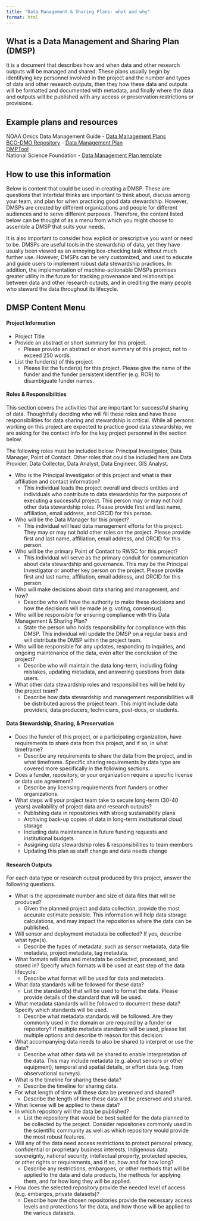 ```yaml
---
title: "Data Management & Sharing Plans: what and why"
format: html
---
```


## What is a Data Management and Sharing Plan (DMSP)

It is a document that describes how and when data and other research outputs will be managed and shared. These plans usually begin by identifying key personnel involved in the project and the number and types of data and other research outputs, then they how these data and outputs will be formatted and documented with metadata, and finally where the data and outputs will be published with any access or preservation restrictions or provisions.

## Example plans and resources

NOAA Omics Data Management Guide - [Data Management Plans](https://noaa-omics-dmg.readthedocs.io/en/latest/dmp-template.html)\
[BCO-DMO Repository](https://www.bco-dmo.org/) - [Data Management Plan](https://guide.bco-dmo.org/prepare/data_management_plan)\
[DMPTool](https://dmptool.org)\
National Science Foundation - [Data Management Plan template](https://www.nsf.gov/bfa/dias/policy/dmpdocs/dmr_template.pdf)

## How to use this information

Below is content that could be used in creating a DMSP. These are questions that Intertidal thinks are important to think about, discuss among your team, and plan for when practicing good data stewardship. However, DMSPs are created by different organizations and people for different audiences and to serve different purposes. Therefore, the content listed below can be thought of as a menu from which you might choose to assemble a DMSP that suits your needs.

It is also important to consider how explicit or prescriptive you want or need to be. DMSPs are useful tools in the stewardship of data, yet they have usually been viewed as an annoying box-checking task without much further use. However, DMSPs can be very customized, and used to educate and guide users to implement robust data stewardship practices. In addition, the implementation of machine-actionable DMSPs promises greater utility in the future for tracking provenance and relationships between data and other research outputs, and in crediting the many people who steward the data throughout its lifecycle.

## DMSP Content Menu

#### Project Information

-   Project Title
-   Provide an abstract or short summary for this project.
    -   Please provide an abstract or short summary of this project, not to exceed 250 words.
-   List the funder(s) of this project
    -   Please list the funder(s) for this project. Please give the name of the funder and the funder persistent identifier (e.g. ROR) to disambiguate funder names.

#### Roles & Responsibilities

This section covers the activities that are important for successful sharing of data. Thoughtfully deciding who will fill these roles and have these responsibilities for data sharing and stewardship is critical. While all persons working on this project are expected to practice good data stewardship, we are asking for the contact info for the key project personnel in the section below.

The following roles must be included below: Principal Investigator, Data Manager, Point of Contact. Other roles that could be included here are Data Provider, Data Collector, Data Analyst, Data Engineer, GIS Analyst.

-   Who is the Principal Investigator of this project and what is their affiliation and contact information?
    -   This individual leads the project overall and directs entities and individuals who contribute to data stewardship for the purposes of executing a successful project. This person may or may not hold other data stewardship roles. Please provide first and last name, affiliation, email address, and ORCID for this person.
-   Who will be the Data Manager for this project?
    -   This individual will lead data management efforts for this project. They may or may not hold other roles on the project. Please provide first and last name, affiliation, email address, and ORCID for this person.
-   Who will be the primary Point of Contact to RWSC for this project?
    -   This individual will serve as the primary conduit for communication about data stewardship and governance. This may be the Principal Investigator or another key person on the project. Please provide first and last name, affiliation, email address, and ORCID for this person.
-   Who will make decisions about data sharing and management, and how?
    -   Describe who will have the authority to make these decisions and how the decisions will be made (e.g. voting, consensus).
-   Who will be responsible for ensuring compliance with this Data Management & Sharing Plan?
    -   State the person who holds responsibility for compliance with this DMSP. This individual will update the DMSP on a regular basis and will distribute the DMSP within the project team.
-   Who will be responsible for any updates, responding to inquiries, and ongoing maintenance of the data, even after the conclusion of the project?
    -   Describe who will maintain the data long-term, including fixing mistakes, updating metadata, and answering questions from data users.
-   What other data stewardship roles and responsibilities will be held by the project team?
    -   Describe how data stewardship and management responsibilities will be distributed across the project team. This might include data providers, data producers, technicians, post-docs, or students.

#### Data Stewardship, Sharing, & Preservation

-   Does the funder of this project, or a participating organization, have requirements to share data from this project, and if so, in what timeframe?
    -   Describe any requirements to share the data from the project, and in what timeframe. Specific sharing requirements by data type are covered more specifically in the following sections.
-   Does a funder, repository, or your organization require a specific license or data use agreement?
    -   Describe any licensing requirements from funders or other organizations.
-   What steps will your project team take to secure long-term (30-40 years) availability of project data and research outputs?
    -   Publishing data in repositories with strong sustainability plans
    -   Archiving back-up copies of data in long-term institutional cloud storage
    -   Including data maintenance in future funding requests and institutional budgets
    -   Assigning data stewardship roles & responsibilities to team members
    -   Updating this plan as staff change and data needs change

#### Research Outputs

For each data type or research output produced by this project, answer the following questions.

-   What is the approximate number and size of data files that will be produced?
    -   Given the planned project and data collection, provide the most accurate estimate possible. This information will help data storage calculations, and may impact the repositories where the data can be published.
-   Will sensor and deployment metadata be collected? If yes, describe what type(s).
    -   Describe the types of metadata, such as sensor metadata, data file metadata, project metadata, tag metadata.
-   What formats will data and metadata be collected, processed, and stored in? Specify which formats will be used at east step of the data lifecycle.
    -   Describe what format will be used for data and metadata.
-   What data standards will be followed for these data?
    -   List the standard(s) that will be used to format the data. Please provide details of the standard that will be used.
-   What metadata standards will be followed to document these data? Specify which standards will be used.
    -   Describe what metadata standards will be followed. Are they commonly used in the domain or are required by a funder or repository? If multiple metadata standards will be used, please list multiple options and describe th reason for this decision.\
-   What accompanying data needs to also be shared to interpret or use the data?
    -   Describe what other data will be shared to enable interpretation of the data. This may include metadata (e.g. about sensors or other equipment), temporal and spatial details, or effort data (e.g. from observational surveys).
-   What is the timeline for sharing these data?
    -   Describe the timeline for sharing data.\
-   For what length of time will these data be preserved and shared?
    -   Describe the length of time these data will be preserved and shared.
-   What license will be applied to these data?
-   In which repository will the data be published?
    -   List the repository that would be best suited for the data planned to be collected by the project. Consider repositories commonly used in the scientific community as well as which repository would provide the most robust features.\
-   Will any of the data need access restrictions to protect personal privacy, confidential or proprietary business interests, Indigenous data sovereignty, national security, intellectual property, protected species, or other rights or requirements, and if so, how and for how long?
    -   Describe any restrictions, embargoes, or other methods that will be applied to the data and data products, the methods for applying them, and for how long they will be applied.\
-   How does the selected repository provide the needed level of access (e.g. embargos, private datasets)?
    -   Describe how the chosen repositories provide the necessary access levels and protections for the data, and how those will be applied to the various datasets.
